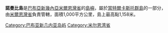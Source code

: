 {{noteTA
|G1 = TO
}}
{{Infobox Islands
| name             = 諾曼比島
| image name       = Normanby Island (Papua New Guinea) Topography.png
| image caption    = 
| image size       = 250px
| locator map      = {{Location map|Papua New Guinea|lat=-10.0|long=151.0}}
| map_custom       = yes
| native name      =
| native name link =
| nickname         =
| location         =
| coordinates      = {{Coord|10|S|151|E|display=inline}}
| archipelago      = [[當特爾卡斯托群島|當特爾卡斯托群島]]
| total islands    =
| major islands    =
| area_km2         = 1000
| length_km        =
| width_km         =
| highest mount    = 
| elevation_m      = 1158
| country          = {{PNG}}
| country admin divisions title     = 省
| country admin divisions           = [[米爾恩灣省|米爾恩灣省]]
| country admin divisions title 1   =
| country admin divisions 1         =
| country admin divisions title 2   =
| country admin divisions 2         =
| country largest city              = 
| country largest city population   =
| population       =
| population as of =
| density_km2 =
| ethnic groups    =
| additional info  =
}}

'''諾曼比島'''是[[巴布亞新幾內亞|巴布亞新幾內亞]][[米爾恩灣省|米爾恩灣省]]的[[島嶼|島嶼]]，屬於[[當特爾卡斯托群島|當特爾卡斯托群島]]的一部分，由[[米爾恩灣省|米爾恩灣省]]負責管轄，面積1,000平方公里，島上最高點1,158米。

{{Coord|10|00|S|151|00|E|region:PG_type:isle|display=title}}

[[Category:巴布亚新几内亚岛屿|Category:巴布亚新几内亚岛屿]]
[[Category:米尔恩湾省|Category:米尔恩湾省]]

{{PapuaNewGuinea-stub}}